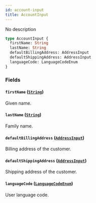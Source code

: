 ```yaml
---
id: account-input
title: AccountInput
---
```


No description

```graphql
type AccountInput {
  firstName: String
  lastName: String
  defaultBillingAddress: AddressInput
  defaultShippingAddress: AddressInput
  languageCode: LanguageCodeEnum
}
```

### Fields

#### `firstName` ([`String`](../../../developer/api-reference/scalars/string))

Given name.

#### `lastName` ([`String`](../../../developer/api-reference/scalars/string))

Family name.

#### `defaultBillingAddress` ([`AddressInput`](../../../developer/api-reference/inputs/address-input))

Billing address of the customer.

#### `defaultShippingAddress` ([`AddressInput`](../../../developer/api-reference/inputs/address-input))

Shipping address of the customer.

#### `languageCode` ([`LanguageCodeEnum`](../../../developer/api-reference/enums/language-code-enum))

User language code.

